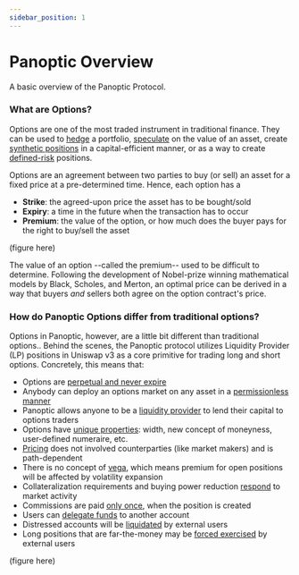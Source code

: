 ```yaml
---
sidebar_position: 1
---
```


# Panoptic Overview
A basic overview of the Panoptic Protocol.

### What are Options?

Options are one of the most traded instrument in traditional finance.
They can be used to [hedge](docs/trading/basic-concepts) a portfolio, [speculate](/docs/trading/perpetual-options) on the value of an asset, create [synthetic positions](docs/trading/multi-leg-strategies) in a capital-efficient manner, or as a way to create [defined-risk](docs/trading/risks) positions.

Options are an agreement between two parties to buy (or sell) an asset for a fixed price at a pre-determined time.
Hence, each option has a
- **Strike**: the agreed-upon price the asset has to be bought/sold
- **Expiry**: a time in the future when the transaction has to occur
- **Premium**: the value of the option, or how much does the buyer pays for the right to buy/sell the asset

(figure here)

The value of an option --called the premium-- used to be difficult to determine.
Following the development of Nobel-prize winning mathematical models by Black, Scholes, and Merton, an optimal price can be derived in a way that buyers _and_ sellers both agree on the option contract's price.


### How do Panoptic Options differ from traditional options?

Options in Panoptic, however, are a little bit different than traditional options..
Behind the scenes, the Panoptic protocol utilizes Liquidity Provider (LP) positions in Uniswap v3 as a core primitive for trading long and short options.
Concretely, this means that:

- Options are [perpetual and never expire](/docs/panoptic-protocol/overview#liquidity-providing-as-selling-options)
- Anybody can deploy an options market on any asset in a [permissionless manner](/docs/category/technical-specifications)
- Panoptic allows anyone to be a [liquidity provider](docs/panoptic-protocol/protocol-roles#liquidity-providers) to lend their capital to options traders 
- Options have [unique properties](/docs/panoptic-protocol/option-properties): width, new concept of moneyness, user-defined numeraire, etc.
- [Pricing](/docs/panoptic-protocol/premium) does not involved counterparties (like market makers) and is path-dependent
- There is no concept of [vega](https://en.wikipedia.org/wiki/Greeks_(finance)#Vega), which means premium for open positions will be affected by volatility expansion
- Collateralization requirements and buying power reduction [respond](/docs/panoptic-protocol/liquidations) to market activity
- Commissions are paid [only once](/docs/panoptic-protocol/collateral#commissions--fees), when the position is created
- Users can [delegate funds](/docs/panoptic-protocol/delegation) to another account
- Distressed accounts will be [liquidated](/docs/panoptic-protocol/liquidations) by external users
- Long positions that are far-the-money may be [forced exercised](/docs/panoptic-protocol/liquidations#forced-exercise) by external users


(figure here)

